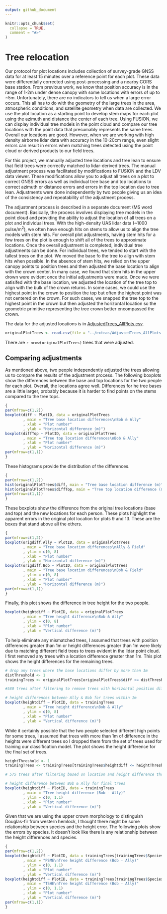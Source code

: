```yaml
---
output: github_document
---
```


<!-- TreeRelocation.md is generated from TreeRelocation.Rmd. Please edit that file -->

```r
knitr::opts_chunk$set(
  collapse = TRUE,
  comment = "#>"
)
```

# Tree relocation

Our protocol for plot locations includes collection of survey-grade GNSS data for at least 15 minutes over a reference point for 
each plot. These data were differentially corrected using post-processing and a nearby CORS base station. From previous work, we
know that position accuracy is in the range of 1-2m under dense canopy with some locations with errors of up to ~5m. Unfortunately,
there are no indicators to tell us when a large error occurs. This all has to do with the geometry of the large trees in the area,
atmospheric conditions, and satellite geometry when data are collected. We use the plot location as a starting point to develop stem
maps for each plot using the azimuth and distance the center of each tree. Using FUSION, we can display individual tree models in the
point cloud and compare our tree locations with the point data that presumably represents the same trees. Overall our locations are good.
However, when we are working with high density airborne lidar data with accuracy in the 10-20cm range, even slight errors can result in 
errors when matching trees detected using the point cloud or derived products to our field trees.

For this project, we manually adjusted tree locations and tree lean to ensure that field trees were correctly matched to lidar-derived trees.
The manual adjustment process was facilitated by modifications to FUSION and the LDV data viewer. These modifications allow you to adjust
all trees on a plot to correct GNSS errors as well as individual tree base and top locations to correct azimuth or distance errors and 
errors in the top location due to tree lean. Adjustments were done independently by two people giving us an idea of the consistency and
repeatability of the adjustment process.

The adjustment process is described in a separate document (MS word document). Basically, the process involves displaying tree models in the point
cloud and providing the ability to adjust the location of all trees on a plot and individual trees. With the high-density UAS lidar data (~1000 pulse/m^2^),
we often have enough hits on stems to allow us to align the tree models with stem hits. For overall plot adjustments, having stem hits for a few 
trees on the plot is enough to shift all of the trees to approximate locations. Once the overall adjustment is completed, individual tree adjustments
can be done. For individual trees, we tended to start with the tallest trees on the plot. We moved the base fo the tree to align with stem hits when possible.
In the absence of stem hits, we relied on the upper canopy points to position trees and then adjusted the base location to align with the crown center.
In many case, we found that stem hits in the upper drown were evident once the initial adjustments were made. Once we were satisifed with the base location,
we adjusted the location of the tree top to align with the bulk of the crown returns. In some cases, we could use the highest point in the crown to 
position the top but often the highest point was not centered on the crown. For such cases, we snapped the tree top to the highest point in the crown
but then adjusted the horizontal location so the geometric primitive representing the tree crown better encompassed the crown.

The data for the adjusted locations is in [AdjustedTrees_AllPlots.csv](../extras/AdjustedTrees_AllPlots.csv).

```r
originalPlotTrees <- read.csv(file = "../extras/AdjustedTrees_AllPlots.csv", stringsAsFactors = FALSE)
```

There are `r nrow(originalPlotTrees)` trees that were adjusted.

## Comparing adjustments

As mentioned above, two people independently adjusted the trees allowing us to compare the results of the adjustment process. The following boxplots 
show the differences between the base and top locations for the two people for each plot. Overall, the locations agree well. Differences for he tree 
bases are a little larger, probably because it is harder to find points on the stems compared to the tree tops.

```r
{
par(mfrow=c(1,2))
boxplot(diff ~ PlotID, data = originalPlotTrees
        , main = "Tree base location differences\nBob & Ally"
        , xlab = "Plot number"
        , ylab = "Horizontal difference (m)")
boxplot(diffTop ~ PlotID, data = originalPlotTrees
        , main = "Tree top location differences\nBob & Ally"
        , xlab = "Plot number"
        , ylab = "Horizontal difference (m)")
par(mfrow=c(1,1))
}
```

These histograms provide the distribution of the differences.

```r
{
par(mfrow=c(1,2))
hist(originalPlotTrees$diff, main = "Tree base location difference (m)")
hist(originalPlotTrees$diffTop, main = "Tree top location difference (m)")
par(mfrow=c(1,1))
}
```

These boxplots show the difference from the original tree locations (base and top) and the new locations for each person. These
plots highlight the apparent errors in the original plot location for plots 9 and 13. These are the boxes that stand above all the
others.

```r
{
par(mfrow=c(1,2))
boxplot(origdiff.Ally ~ PlotID, data = originalPlotTrees
        , main = "Tree base location differences\nAlly & Field"
        , ylim = c(0, 8)
        , xlab = "Plot number"
        , ylab = "Horizontal difference (m)")
boxplot(origdiff.Bob ~ PlotID, data = originalPlotTrees
        , main = "Tree base location differences\nBob & Field"
        , ylim = c(0, 8)
        , xlab = "Plot number"
        , ylab = "Horizontal difference (m)")
par(mfrow=c(1,1))
}
```

Finally, this plot shows the difference in tree height for the two people.

```r
boxplot(heightdiff ~ PlotID, data = originalPlotTrees
        , main = "Tree height difference\nBob & Ally"
        , ylim = c(0, 8)
        , xlab = "Plot number"
        , ylab = "Vertical difference (m)")
```

To help eliminate any mismatched trees, I assumed that trees with position differences greater than 1m or height differences
greater than 1m were likely due to matching different field trees to trees evident in the lidar point cloud. I first removed
any trees with a location difference greater than 1m. This plot shows the height differences for the remaining trees.

```r
# drop any trees where the base locations differ by more than 1m
distThreshold <- 1
trainingTrees <- originalPlotTrees[originalPlotTrees$diff <= distThreshold, ]

#580 trees after filtering to remove trees with horizontal position differences > 1m

# height differences between Ally & Bob for trees within 1m
boxplot(heightdiff ~ PlotID, data = trainingTrees
        , main = "Tree height difference\nBob & Ally"
        , ylim = c(0, 8)
        , xlab = "Plot number"
        , ylab = "Vertical difference (m)")
```

While it certainly possible that the two people selected different high points for some trees, I assumed that trees with more than
1m of difference in the heights were different trees so I dropped them from the set of trees used for training our classification model.
The plot shows the height difference for the final set of trees.

```r
heightThreshold <- 1
trainingTrees <- trainingTrees[trainingTrees$heightdiff <= heightThreshold, ]

# 575 trees after filtering based on location and height difference thresholds

# height difference between Bob & Ally for final trees
boxplot(heightdiff ~ PlotID, data = trainingTrees
        , main = "Tree height difference (Bob - Ally)"
        , ylim = c(0, 1.1)
        , xlab = "Plot number"
        , ylab = "Vertical difference (m)")
```

Given that we are using the upper crown morphology to distinguish Douglas-fir from western hemlock, I thought there might be some
relationship between species and the height error. The following plots show the errors by species. It doesn't look like there is any
relationship between the height differences and species.

```r
{
par(mfrow=c(1,2))
boxplot(heightdiff ~ PlotID, data = trainingTrees[trainingTrees$Species == "PSME",]
        , main = "PSME\nTree height difference (Bob - Ally)"
        , ylim = c(0, 1.1)
        , xlab = "Plot number"
        , ylab = "Vertical difference (m)")
boxplot(heightdiff ~ PlotID, data = trainingTrees[trainingTrees$Species == "TSHE",]
        , main = "TSHE\nTree height difference (Bob - Ally)"
        , ylim = c(0, 1.1)
        , xlab = "Plot number"
        , ylab = "Vertical difference (m)")
par(mfrow=c(1,1))
}
```

